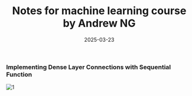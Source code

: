 ﻿---
title: 'Notes for  machine learning course by Andrew NG'
description: 'machine learning course'
date: '2025-03-23'
---

### Implementing Dense Layer Connections with Sequential Function

![1](src\content\blog\ml1.png)
